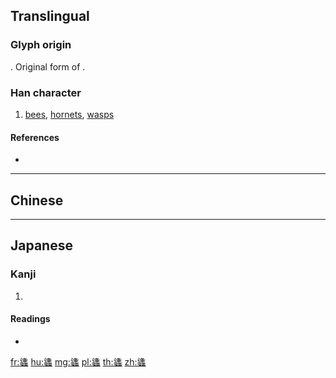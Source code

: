 {{character info/new}}
==Translingual==

===Glyph origin===
{{Han etym}}
{{Han compound|逢|䖵|ls=psc|c1=p|c2=s|t2=insect}}. Original form of {{m|mul|蜂}}.

===Han character===
{{Han char|rn=142|rad=虫|as=17|sn=23|four=|canj=YJLII}}

# [[bees]], [[hornets]], [[wasps]]

====References====
* {{Han ref|kx=1103.010|dkj=33857|dj=1566.120|hdz=42904.220|uh=882D|ud=34861}}

----

==Chinese==
{{zh-see|蜂|a}}

----

==Japanese==

===Kanji===
{{ja-kanji|grade=|rs=虫17}}

# {{defn|lang=ja|sort=虫17}}

====Readings====
* {{ja-readings|on=[[ほう]] (hō)|kun=[[はち]] (hachi)|nanori=}}

[[fr:蠭]]
[[hu:蠭]]
[[mg:蠭]]
[[pl:蠭]]
[[th:蠭]]
[[zh:蠭]]